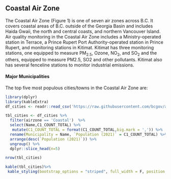 ## Coastal Air Zone

The Coastal Air Zone (Figure 1) is one of seven air zones across B.C. It covers coastal areas of B.C. outside of the Georgia Basin and includes Haida Gwaii, the north and central coasts, and northern Vancouver Island. Air quality monitoring in the Coastal Air Zone includes a Ministry-operated station in Terrace, a Prince Rupert Port Authority-operated station in Prince Rupert, and monitoring stations in Kitimat. Kitimat has three monitoring stations, one equipped to measure PM<sub>2.5</sub>, Ozone, NO<sub>2</sub>, and SO<sub>2</sub> and the others, equipped to measure PM2.5, SO2 and other pollutants. Kitimat also has several fenceline stations to monitor industrial emissions.

#### Major Municipalities

The top five most populous cities/towns in the Coastal Air Zone are:

```r
library(dplyr)
library(kableExtra)
df_cities <- readr::read_csv('https://raw.githubusercontent.com/bcgov/air-zone-reports/master/data/out/cities.csv')

tbl_cities <- df_cities %>%
  filter(airzone == 'Coastal')  %>%
  select(Name,C1_COUNT_TOTAL) %>%
   mutate(C1_COUNT_TOTAL = format(C1_COUNT_TOTAL,big.mark = ',')) %>%
  rename(Municipality = Name, `Population (2021)` = C1_COUNT_TOTAL) %>%
  arrange(desc(`Population (2021)`)) %>%
  ungroup() %>%
  dplyr::slice_head(n=5)

nrow(tbl_cities)
```

```r

kable(tbl_cities)%>%
 kable_styling(bootstrap_options = "striped", full_width = F, position = "left")
```

